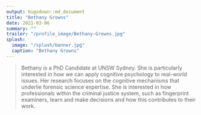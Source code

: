 ```yaml
---
output: hugodown::md_document
title: "Bethany Growns"
date: 2021-03-06
summary: ""
trailer: "/profile_image/Bethany-Growns.jpg"
splash:
  image: "/splash/banner.jpg"
  caption: "Bethany Growns"
---
```


> Bethany is a PhD Candidate at UNSW Sydney. She is particularly interested in how we can apply cognitive psychology to real-world issues. Her research focuses on the cognitive mechanisms that underlie forensic science expertise. She is interested in how professionals within the criminal justice system, such as fingerprint examiners, learn and make decisions and how this contributes to their work.

